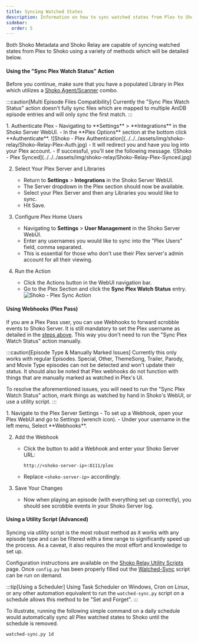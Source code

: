 ```yaml
---
title: Syncing Watched States
description: Information on how to sync watched states from Plex to Shoko.
sidebar:
  order: 5
---
```


Both Shoko Metadata and Shoko Relay are capable of syncing watched states from Plex to Shoko using a variety of methods which will be detailed below.

#### Using the "Sync Plex Watch Status" Action

Before you continue, make sure that you have a populated Library in Plex which utilizes a [Shoko Agent/Scanner](../installing-agents-scanners) combo.

:::caution[Multi Episode Files Compatibility]
Currently the "Sync Plex Watch Status" action doesn't fully sync files which are mapped to multiple AniDB episode entries and will only sync the first match.
:::

<Steps>
1. Authenticate Plex
    - Navigating to **Settings** > **Integrations** in the Shoko Server WebUI. 
    - In the **Plex Options** section at the bottom click **Authenticate**.
    ![Shoko - Plex Authentication](../../../assets/img/shoko-relay/Shoko-Relay-Plex-Auth.jpg)
    - It will redirect you and have you log into your Plex account.
    - If successful, you'll see the following message.
    ![Shoko - Plex Synced](../../../assets/img/shoko-relay/Shoko-Relay-Plex-Synced.jpg)

2. Select Your Plex Server and Libraries
    - Return to **Settings** > **Integrations** in the Shoko Server WebUI.
    - The Server dropdown in the Plex section should now be available.
    - Select your Plex Server and then any Libraries you would like to sync.
    - Hit Save.

3. Configure Plex Home Users
    - Navigating to **Settings** > **User Management** in the Shoko Server WebUI.
    - Enter any usernames you would like to sync into the "Plex Users" field, comma separated.
    - This is essential for those who don't use their Plex server's admin account for all their viewing.

4. Run the Action
    - Click the Actions button in the WebUI navigation bar.
    - Go to the Plex Section and click the **Sync Plex Watch Status** entry.
    ![Shoko - Plex Sync Action](../../../assets/img/shoko-relay/Shoko-Relay-Plex-Sync-Action.jpg)
</Steps>

#### Using Webhooks (Plex Pass)

If you are a Plex Pass user, you can use Webhooks to forward scrobble events to Shoko Server. It is still mandatory to set the Plex username as detailed in the [steps above](#using-the-sync-plex-watch-status-action). This way you don't need to run the "Sync Plex Watch Status" action manually.

:::caution[Episode Type & Manually Marked Issues]
Currently this only works with regular Episodes. Special, Other, ThemeSong, Trailer, Parody, and Movie Type episodes can not be detected and won't update their status. It should also be noted that Plex webhooks do not function with things that are manually marked as watched in Plex's UI.

To resolve the aforementioned issues, you will need to run the "Sync Plex Watch Status" action, mark things as watched by hand in Shoko's WebUI, or use a utility script.
:::

<Steps>
1. Navigate to the Plex Server Settings
    - To set up a Webhook, open your Plex WebUI and go to Settings (wrench icon).
    - Under your username in the left menu, Select **Webhooks**.

2. Add the Webhook
    - Click the button to add a Webhook and enter your Shoko Server URL:
      ```
      http://<shoko-server-ip>:8111/plex
      ```
    - Replace `<shoko-server-ip>` accordingly.

3. Save Your Changes
    - Now when playing an episode (with everything set up correctly), you should see scrobble events in your Shoko Server log.
</Steps>

#### Using a Utility Script (Advanced)

Syncing via utility script is the most robust method as it works with any episode type and can be filtered with a time range to significantly speed up the process. As a caveat, it also requires the most effort and knowledge to set up.

Configuration instructions are available on the [Shoko Relay Utility Scripts](../shoko-relay-utility-scripts) page. Once `config.py` has been properly filled out the [Watched-Sync](../shoko-relay-utility-scripts/#watched-sync) script can be run on demand.

:::tip[Using a Scheduler]
Using Task Scheduler on Windows, Cron on Linux, or any other automation equivalent to run the `watched-sync.py` script on a schedule allows this method to be "Set and Forget".
:::

To illustrate, running the following simple command on a daily schedule would automatically sync all Plex watched states to Shoko until the schedule is removed.

```sh
watched-sync.py 1d
```
